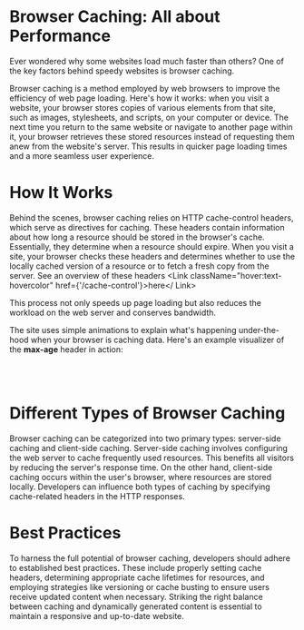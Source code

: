 
# Browser Caching: All about Performance
Ever wondered why some websites load much faster than others? One of the key factors behind speedy websites is browser caching. 

Browser caching is a method employed by web browsers to improve the efficiency of web page loading. Here's how it works: when you visit a website, your browser stores copies of various elements from that site, such as images, stylesheets, and scripts, on your computer or device. The next time you return to the same website or navigate to another page within it, your browser retrieves these stored resources instead of requesting them anew from the website's server. This results in quicker page loading times and a more seamless user experience.

# How It Works

Behind the scenes, browser caching relies on HTTP cache-control headers, which serve as directives for caching. These headers contain information about how long a resource should be stored in the browser's cache. Essentially, they determine when a resource should expire. When you visit a site, your browser checks these headers and determines whether to use the locally cached version of a resource or to fetch a fresh copy from the server. See an overview of these headers <Link className="hover:text-hovercolor" href={'/cache-control'}>here</
Link>

This process not only speeds up page loading but also reduces the workload on the web server and conserves bandwidth.

The site uses simple animations to explain what's happening under-the-hood when your browser is caching data. Here's an example visualizer of the **max-age** header in action:  

<VisualizerContainer /> 

<br/><br/>
# Different Types of Browser Caching

Browser caching can be categorized into two primary types: server-side caching and client-side caching. Server-side caching involves configuring the web server to cache frequently used resources. This benefits all visitors by reducing the server's response time. On the other hand, client-side caching occurs within the user's browser, where resources are stored locally. Developers can influence both types of caching by specifying cache-related headers in the HTTP responses.

# Best Practices

To harness the full potential of browser caching, developers should adhere to established best practices. These include properly setting cache headers, determining appropriate cache lifetimes for resources, and employing strategies like versioning or cache busting to ensure users receive updated content when necessary. Striking the right balance between caching and dynamically generated content is essential to maintain a responsive and up-to-date website.

